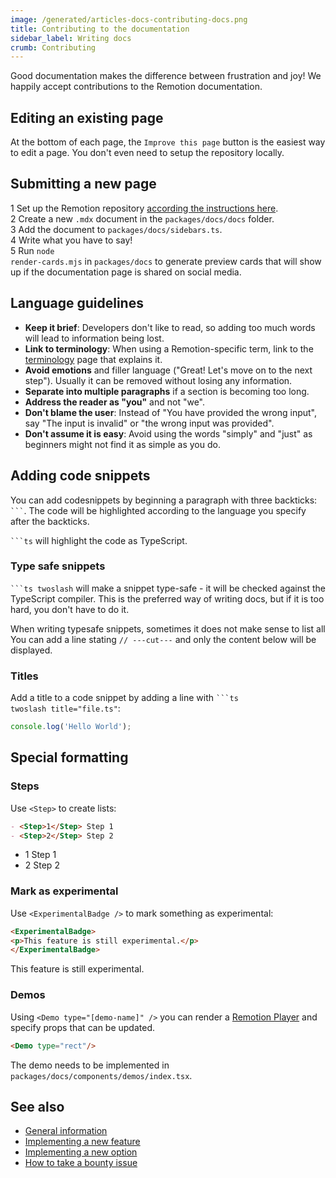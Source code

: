 ```yaml
---
image: /generated/articles-docs-contributing-docs.png
title: Contributing to the documentation
sidebar_label: Writing docs
crumb: Contributing
---
```



Good documentation makes the difference between frustration and joy! We happily accept contributions to the Remotion documentation.

## Editing an existing page

At the bottom of each page, the `Improve this page` button is the easiest way to edit a page. You don't even need to setup the repository locally.

## Submitting a new page

<Step>1</Step> Set up the Remotion repository
<a href="/docs/contributing">according the instructions here</a>. <br />
<Step>2</Step> Create a new <code>.mdx</code> document in the
<code>packages/docs/docs</code> folder. <br />
<Step>3</Step> Add the document to <code>packages/docs/sidebars.ts</code>.<br />
<Step>4</Step> Write what you have to say!
<br />
<Step>5</Step> Run <code>node render-cards.mjs</code> in
<code>packages/docs</code> to generate preview cards that will show up if the
documentation page is shared on social media.
<br />

## Language guidelines

- **Keep it brief**: Developers don't like to read, so adding too much words will lead to information being lost.
- **Link to terminology**: When using a Remotion-specific term, link to the [terminology](/docs/terminology) page that explains it.
- **Avoid emotions** and filler language ("Great! Let's move on to the next step"). Usually it can be removed without losing any information.
- **Separate into multiple paragraphs** if a section is becoming too long.
- **Address the reader as "you"** and not "we".
- **Don't blame the user**: Instead of "You have provided the wrong input", say "The input is invalid" or "the wrong input was provided".
- **Don't assume it is easy**: Avoid using the words "simply" and "just" as beginners might not find it as simple as you do.

## Adding code snippets

You can add codesnippets by beginning a paragraph with three backticks: <code>```</code>. The code will be highlighted according to the language you specify after the backticks.

<p>
	<code>```ts</code> will highlight the code as TypeScript.
</p>

### Type safe snippets

<p>
	<code>```ts twoslash</code> will make a snippet type-safe - it will be checked
	against the TypeScript compiler. This is the preferred way of writing docs,
	but if it is too hard, you don't have to do it.
</p>

<p>
	When writing typesafe snippets, sometimes it does not make sense to list all
	<br />
	You can add a line stating <code>// ---cut---</code> and only the content
	below will be displayed.
</p>

### Titles

Add a title to a code snippet by adding a line with <code>```ts twoslash title="file.ts"</code>:<br/>

```ts twoslash title="file.ts"
console.log('Hello World');
```

## Special formatting

### Steps

Use `<Step>` to create lists:

```md
- <Step>1</Step> Step 1
- <Step>2</Step> Step 2
```

- <Step>1</Step> Step 1
- <Step>2</Step> Step 2

### Mark as experimental

Use `<ExperimentalBadge />` to mark something as experimental:

```md
<ExperimentalBadge>
<p>This feature is still experimental.</p>
</ExperimentalBadge>
```

<ExperimentalBadge>
	<p>This feature is still experimental.</p>
</ExperimentalBadge>

### Demos

Using `<Demo type="[demo-name]" />` you can render a [Remotion Player](/docs/terminology/player) and specify props that can be updated.

```md
<Demo type="rect"/>
```

<Demo type="rect" />

The demo needs to be implemented in `packages/docs/components/demos/index.tsx`.

## See also

- [General information](/docs/contributing)
- [Implementing a new feature](/docs/contributing/feature)
- [Implementing a new option](/docs/contributing/option)
- [How to take a bounty issue](/docs/contributing/bounty)
